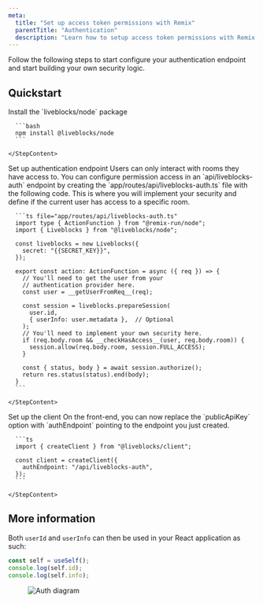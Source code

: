 ```yaml
---
meta:
  title: "Set up access token permissions with Remix"
  parentTitle: "Authentication"
  description: "Learn how to setup access token permissions with Remix."
---
```


Follow the following steps to start configure your authentication endpoint and
start building your own security logic.

## Quickstart

<Steps>
  <Step>
    <StepTitle>Install the `liveblocks/node` package</StepTitle>
    <StepContent>

      ```bash
      npm install @liveblocks/node
      ```

    </StepContent>

  </Step>
  <Step>
    <StepTitle>Set up authentication endpoint</StepTitle>
    <StepContent>
      Users can only interact with rooms they have access to. You can
      configure permission access in an `api/liveblocks-auth` endpoint by
      creating the `app/routes/api/liveblocks-auth.ts` file with the
      following code. This is where you will implement your security and
      define if the current user has access to a specific room.

      ```ts file="app/routes/api/liveblocks-auth.ts"
      import type { ActionFunction } from "@remix-run/node";
      import { Liveblocks } from "@liveblocks/node";

      const liveblocks = new Liveblocks({
        secret: "{{SECRET_KEY}}",
      });

      export const action: ActionFunction = async ({ req }) => {
        // You'll need to get the user from your
        // authentication provider here.
        const user = __getUserFromReq__(req);

        const session = liveblocks.prepareSession(
          user.id,
          { userInfo: user.metadata },  // Optional
        );
        // You'll need to implement your own security here.
        if (req.body.room && __checkHasAccess__(user, req.body.room)) {
          session.allow(req.body.room, session.FULL_ACCESS);
        }

        const { status, body } = await session.authorize();
        return res.status(status).end(body);
      }
      ```

    </StepContent>

  </Step>
  <Step lastStep>
    <StepTitle>Set up the client</StepTitle>
    <StepContent>
      On the front-end, you can now replace the `publicApiKey`
      option with `authEndpoint` pointing to the endpoint you
      just created.

      ```ts
      import { createClient } from "@liveblocks/client";

      const client = createClient({
        authEndpoint: "/api/liveblocks-auth",
      });
      ```

    </StepContent>

  </Step>
</Steps>

## More information

Both `userId` and `userInfo` can then be used in your React application as such:

```ts
const self = useSelf();
console.log(self.id);
console.log(self.info);
```

<Figure>
  <Image
    src="/assets/access-token-auth-diagram.png"
    alt="Auth diagram"
    width={768}
    height={576}
  />
</Figure>
